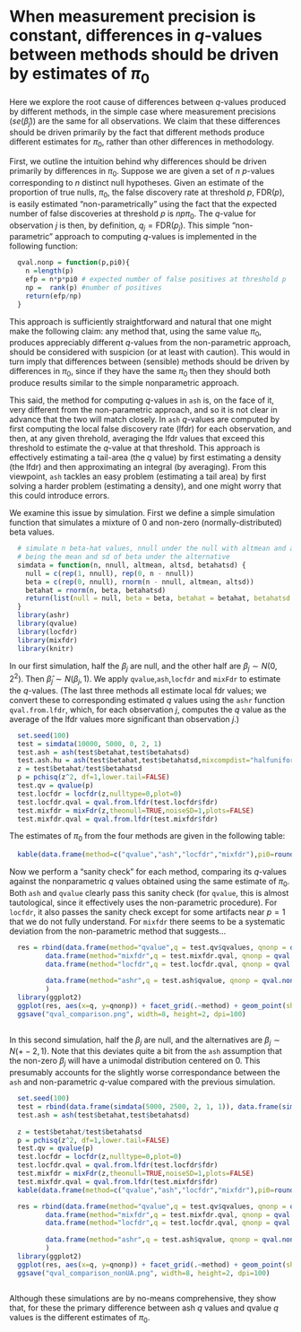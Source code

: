 # When measurement precision is constant, differences in $q$-values between methods should be driven by estimates of $\pi_0$

Here we explore the root cause of differences between $q$-values
produced by different methods, in the simple case where measurement precisions $(se(\hat\beta_j))$
are the same for all observations. We claim that these differences
should be driven primarily by the fact that different methods produce 
different estimates for $\pi_0$, rather
than other differences in methodology. 

First, we outline the intuition behind why differences should be driven primarily by differences in $\pi_0$. Suppose we are given a set of $n$ $p$-values corresponding to $n$ distinct null hypotheses.
Given an estimate of the proportion of true nulls, $\pi_0$, the false discovery
rate at threshold $p$, FDR($p$), is easily estimated "non-parametrically" using the fact that the expected number of false discoveries at threshold $p$ is 
$n p \pi_0$. The $q$-value for observation $j$ is then, by definition, $q_j = \text{FDR}(p_j)$.
This simple "non-parametric" approach to computing $q$-values is implemented in the following function:
```r
  qval.nonp = function(p,pi0){
    n =length(p)
    efp = n*p*pi0 # expected number of false positives at threshold p
    np =  rank(p) #number of positives
    return(efp/np)
  }
```

This approach is sufficiently straightforward and natural that one might make the following claim:
any method that, using the same value $\pi_0$, produces appreciably different $q$-values
from the non-parametric approach, should be considered with suspicion (or at least with caution).
This would in turn imply that differences between (sensible) methods should be driven by differences in $\pi_0$, since if they have the same $\pi_0$ then they should both produce results similar to the simple nonparametric approach.

This said, the method for computing $q$-values in `ash` is, on the face of it, very different from the non-parametric approach, and so it is not clear in advance that the two will match closely. In `ash` $q$-values are computed by first computing the local false discovery rate (lfdr) for each observation, and then, at any given threhold, 
averaging the lfdr values that exceed this threshold to estimate the $q$-value at that threshold. 
This approach is effectively estimating a tail-area (the $q$ value) by first estimating
a density (the lfdr) and then approximating an integral (by averaging). 
From this viewpoint, `ash` tackles an easy problem (estimating a tail area) by first solving a harder problem (estimating a density), and one might worry that this could introduce
errors.

We examine this issue by simulation. First we define a simple simulation function that simulates
a mixture of 0 and non-zero (normally-distributed) beta values.
```r
  # simulate n beta-hat values, nnull under the null with altmean and altsd
  # being the mean and sd of beta under the alternative
  simdata = function(n, nnull, altmean, altsd, betahatsd) {
    null = c(rep(1, nnull), rep(0, n - nnull))
    beta = c(rep(0, nnull), rnorm(n - nnull, altmean, altsd))
    betahat = rnorm(n, beta, betahatsd)
    return(list(null = null, beta = beta, betahat = betahat, betahatsd = betahatsd))
  }
  library(ashr)
  library(qvalue)
  library(locfdr)
  library(mixfdr)
  library(knitr)
```

In our first simulation, half the $\beta_j$ are null, and the other half are $\beta_j \sim N(0,2^2)$. Then $\hat\beta_j \sim N(\beta_j, 1)$. We apply `qvalue`,`ash`,`locfdr` and `mixFdr` to estimate the $q$-values. (The last three methods all estimate local fdr values; we convert these to corresponding estimated $q$ values using the `ashr` function `qval.from.lfdr`, which, for each observation $j$, computes the $q$ value as the average of the lfdr values more significant than observation $j$.)
```r
  set.seed(100)
  test = simdata(10000, 5000, 0, 2, 1) 
  test.ash = ash(test$betahat,test$betahatsd)
  test.ash.hu = ash(test$betahat,test$betahatsd,mixcompdist="halfuniform")
  z = test$betahat/test$betahatsd
  p = pchisq(z^2, df=1,lower.tail=FALSE)
  test.qv = qvalue(p)
  test.locfdr = locfdr(z,nulltype=0,plot=0)
  test.locfdr.qval = qval.from.lfdr(test.locfdr$fdr)
  test.mixfdr = mixFdr(z,theonull=TRUE,noiseSD=1,plots=FALSE)
  test.mixfdr.qval = qval.from.lfdr(test.mixfdr$fdr)
```

The estimates of $\pi_0$ from the four methods are given in the following table:
```r
  kable(data.frame(method=c("qvalue","ash","locfdr","mixfdr"),pi0=round(c(test.qv$pi0,get_pi0(test.ash),test.locfdr$fp0[1,3],test.mixfdr$pi[1]),digits=2)))
```

Now we perform a "sanity check" for each method, comparing its $q$-values against the
nonparametric $q$ values obtained using the same estimate of $\pi_0$. Both `ash` and `qvalue`
clearly pass this sanity check (for `qvalue`, this is almost tautological, since it effectively uses the non-parametric procedure). For `locfdr`, it also passes the sanity check except for
some artifacts near $p=1$ that we do not fully understand. For `mixfdr` there seems to be a systematic deviation from the non-parametric method that suggests...
```r

  res = rbind(data.frame(method="qvalue",q = test.qv$qvalues, qnonp = qval.nonp(p,test.qv$pi0)),
         data.frame(method="mixfdr",q = test.mixfdr.qval, qnonp = qval.nonp(p,test.mixfdr$pi[1])),
         data.frame(method="locfdr",q = test.locfdr.qval, qnonp = qval.nonp(p,test.locfdr$fp0[1,3])),
              
         data.frame(method="ashr",q = test.ash$qvalue, qnonp = qval.nonp(p,get_pi0(test.ash)))
         )
  library(ggplot2)
  ggplot(res, aes(x=q, y=qnonp)) + facet_grid(.~method) + geom_point(shape=1) +xlim(0,1) +ylim(0,1) + xlab("qvalue computed by method") +ylab("qvalue computed \n non-parametrically") +geom_abline(slope=1,intercept=0,color=2) + coord_equal() + theme(axis.text.x  = element_text(size=8), axis.text.y  = element_text(size=8))
  ggsave("qval_comparison.png", width=8, height=2, dpi=100) 
    
```



In this second simulation, half the $\beta_j$ are null, and the alternatives
are $\beta_j \sim N(+-2,1)$. Note that this deviates quite a bit from the `ash` assumption that
the non-zero $\beta_j$ will have a unimodal distribution centered on 0. This presumably
accounts for the slightly worse correspondance between the `ash` and non-parametric $q$-value compared with the previous simulation.
```r
  set.seed(100)
  test = rbind(data.frame(simdata(5000, 2500, 2, 1, 1)), data.frame(simdata(5000,2500,-2,1,1))) 
  test.ash = ash(test$betahat,test$betahatsd)
  
  z = test$betahat/test$betahatsd
  p = pchisq(z^2, df=1,lower.tail=FALSE)
  test.qv = qvalue(p)
  test.locfdr = locfdr(z,nulltype=0,plot=0)
  test.locfdr.qval = qval.from.lfdr(test.locfdr$fdr)
  test.mixfdr = mixFdr(z,theonull=TRUE,noiseSD=1,plots=FALSE)
  test.mixfdr.qval = qval.from.lfdr(test.mixfdr$fdr)
  kable(data.frame(method=c("qvalue","ash","locfdr","mixfdr"),pi0=round(c(test.qv$pi0,get_pi0(test.ash),test.locfdr$fp0[1,3],test.mixfdr$pi[1]),digits=2)))

  res = rbind(data.frame(method="qvalue",q = test.qv$qvalues, qnonp = qval.nonp(p,test.qv$pi0)),
         data.frame(method="mixfdr",q = test.mixfdr.qval, qnonp = qval.nonp(p,test.mixfdr$pi[1])),
         data.frame(method="locfdr",q = test.locfdr.qval, qnonp = qval.nonp(p,test.locfdr$fp0[1,3])),
              
         data.frame(method="ashr",q = test.ash$qvalue, qnonp = qval.nonp(p,get_pi0(test.ash)))
         )
  library(ggplot2)
  ggplot(res, aes(x=q, y=qnonp)) + facet_grid(.~method) + geom_point(shape=1) +xlim(0,1) +ylim(0,1) + xlab("qvalue computed by method") +ylab("qvalue computed \n non-parametrically") +geom_abline(slope=1,intercept=0,color=2) + coord_equal() + theme(axis.text.x  = element_text(size=8), axis.text.y  = element_text(size=8))
  ggsave("qval_comparison_nonUA.png", width=8, height=2, dpi=100)  
  
```

Although these simulations are by no-means comprehensive, they show that, for these the primary
difference between ash $q$ values and qvalue $q$ values is
the different estimates of $\pi_0$.

